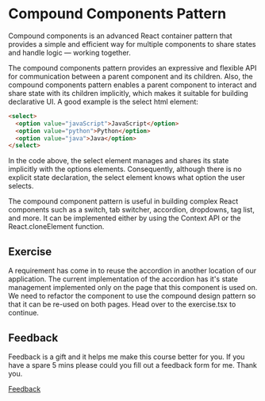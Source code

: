 
<Meta title="Lessons/10 - Compound Components Pattern/01-Lesson" />

# Compound Components Pattern

Compound components is an advanced React container pattern that provides a simple and efficient way for multiple components to share states and handle logic — working together.

The compound components pattern provides an expressive and flexible API for communication between a parent component and its children. Also, the compound components pattern enables a parent component to interact and share state with its children implicitly, which makes it suitable for building declarative UI. A good example is the select html element:

```html
<select>
  <option value="javaScript">JavaScript</option>
  <option value="python">Python</option>
  <option value="java">Java</option>
</select>
```

In the code above, the select element manages and shares its state implicitly with the options elements. Consequently, although there is no explicit state declaration, the select element knows what option the user selects.

The compound component pattern is useful in building complex React components such as a switch, tab switcher, accordion, dropdowns, tag list, and more. It can be implemented either by using the Context API or the React.cloneElement function.

## Exercise

A requirement has come in to reuse the accordion in another location of our application. The current implementation of the accordion has it's state management implemented only on the page that this component is used on. We need to refactor the component to use the compound design pattern so that it can be re-used on both pages. Head over to the exercise.tsx to continue.

## Feedback

Feedback is a gift and it helps me make this course better for you. If you have a spare 5 mins please could you fill out a feedback form for me. Thank you.

[Feedback](https://github.com/code-mattclaffey/react-design-patterns/issues/new)
